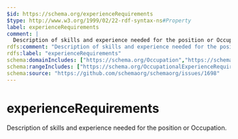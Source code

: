 ```yaml
---
$id: https://schema.org/experienceRequirements
$type: http://www.w3.org/1999/02/22-rdf-syntax-ns#Property
label: experienceRequirements
comment: |
  Description of skills and experience needed for the position or Occupation.
rdfs:comment: "Description of skills and experience needed for the position or Occupation."
rdfs:label: "experienceRequirements"
schema:domainIncludes: ["https://schema.org/Occupation","https://schema.org/JobPosting"]
schema:rangeIncludes: ["https://schema.org/OccupationalExperienceRequirements","https://schema.org/Text"]
schema:source: "https://github.com/schemaorg/schemaorg/issues/1698"
---
```


# experienceRequirements

Description of skills and experience needed for the position or Occupation.

